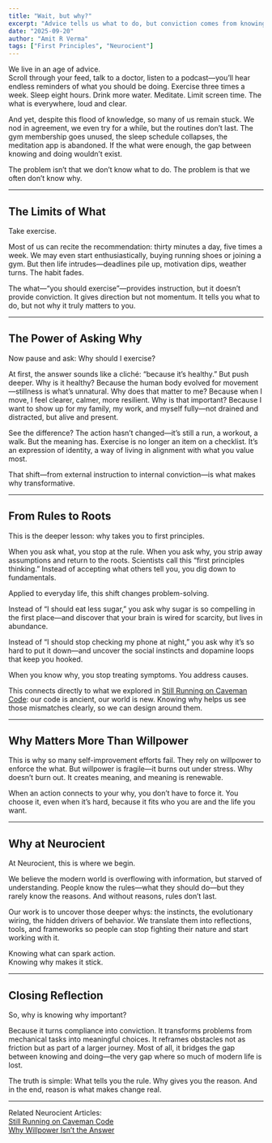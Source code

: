 ```yaml
---
title: "Wait, but why?"
excerpt: "Advice tells us what to do, but conviction comes from knowing why. At Neurocient, we believe the shift from rules to reasons is what makes change stick."
date: "2025-09-20"
author: "Amit R Verma"
tags: ["First Principles", "Neurocient"]
---
```


We live in an age of advice.  
Scroll through your feed, talk to a doctor, listen to a podcast—you’ll hear endless reminders of what you should be doing. Exercise three times a week. Sleep eight hours. Drink more water. Meditate. Limit screen time. The what is everywhere, loud and clear.  

And yet, despite this flood of knowledge, so many of us remain stuck. We nod in agreement, we even try for a while, but the routines don’t last. The gym membership goes unused, the sleep schedule collapses, the meditation app is abandoned. If the what were enough, the gap between knowing and doing wouldn’t exist.  

The problem isn’t that we don’t know what to do. The problem is that we often don’t know why.  

---

## The Limits of What  

Take exercise.  

Most of us can recite the recommendation: thirty minutes a day, five times a week. We may even start enthusiastically, buying running shoes or joining a gym. But then life intrudes—deadlines pile up, motivation dips, weather turns. The habit fades.  

The what—“you should exercise”—provides instruction, but it doesn’t provide conviction. It gives direction but not momentum. It tells you what to do, but not why it truly matters to you.  

---

## The Power of Asking Why  

Now pause and ask: Why should I exercise?  

At first, the answer sounds like a cliché: “because it’s healthy.” But push deeper. Why is it healthy? Because the human body evolved for movement—stillness is what’s unnatural. Why does that matter to me? Because when I move, I feel clearer, calmer, more resilient. Why is that important? Because I want to show up for my family, my work, and myself fully—not drained and distracted, but alive and present.  

See the difference? The action hasn’t changed—it’s still a run, a workout, a walk. But the meaning has. Exercise is no longer an item on a checklist. It’s an expression of identity, a way of living in alignment with what you value most.  

That shift—from external instruction to internal conviction—is what makes why transformative.  

---

## From Rules to Roots  

This is the deeper lesson: why takes you to first principles.  

When you ask what, you stop at the rule. When you ask why, you strip away assumptions and return to the roots. Scientists call this “first principles thinking.” Instead of accepting what others tell you, you dig down to fundamentals.  

Applied to everyday life, this shift changes problem-solving.  

Instead of “I should eat less sugar,” you ask why sugar is so compelling in the first place—and discover that your brain is wired for scarcity, but lives in abundance.  

Instead of “I should stop checking my phone at night,” you ask why it’s so hard to put it down—and uncover the social instincts and dopamine loops that keep you hooked.  

When you know why, you stop treating symptoms. You address causes.  

This connects directly to what we explored in [Still Running on Caveman Code](/insights/evolutionary-lag): our code is ancient, our world is new. Knowing why helps us see those mismatches clearly, so we can design around them.  

---

## Why Matters More Than Willpower  

This is why so many self-improvement efforts fail. They rely on willpower to enforce the what. But willpower is fragile—it burns out under stress. Why doesn’t burn out. It creates meaning, and meaning is renewable.  

When an action connects to your why, you don’t have to force it. You choose it, even when it’s hard, because it fits who you are and the life you want.  

---

## Why at Neurocient  

At Neurocient, this is where we begin.  

We believe the modern world is overflowing with information, but starved of understanding. People know the rules—what they should do—but they rarely know the reasons. And without reasons, rules don’t last.  

Our work is to uncover those deeper whys: the instincts, the evolutionary wiring, the hidden drivers of behavior. We translate them into reflections, tools, and frameworks so people can stop fighting their nature and start working with it.  

Knowing what can spark action.  
Knowing why makes it stick.  

---

## Closing Reflection  

So, why is knowing why important?  

Because it turns compliance into conviction. It transforms problems from mechanical tasks into meaningful choices. It reframes obstacles not as friction but as part of a larger journey. Most of all, it bridges the gap between knowing and doing—the very gap where so much of modern life is lost.  

The truth is simple: What tells you the rule. Why gives you the reason. And in the end, reason is what makes change real.  

---

Related Neurocient Articles:  
[Still Running on Caveman Code](/insights/evolutionary-lag)  
[Why Willpower Isn’t the Answer](/insights/willpower)  